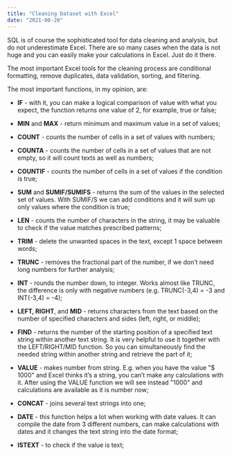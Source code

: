 ```yaml
---
title: "Cleaning Dataset with Excel"
date: "2021-08-20"
---
```

SQL is of course the sophisticated tool for data cleaning and analysis, but do not underestimate Excel. There are so many cases when the data is not huge and you can easily make your calculations in Excel. Just do it there.

The most important Excel tools for the cleaning process are conditional formatting, remove duplicates, data validation, sorting, and filtering.

The most important functions, in my opinion, are:

-   **IF** - with it, you can make a logical comparison of value with what you expect, the function returns one value of 2, for example, true or false;

-   **MIN** and **MAX** - return minimum and maximum value in a set of values;

-   **COUNT** - counts the number of cells in a set of values with numbers;

-   **COUNTA** - counts the number of cells in a set of values that are not empty, so it will count texts as well as numbers;

-   **COUNTIF** - counts the number of cells in a set of values if the condition is true;

-   **SUM** and **SUMIF/SUMIFS** - returns the sum of the values in the selected set of values. With SUMIF/S we can add conditions and it will sum up only values where the condition is true;

-   **LEN** - counts the number of characters in the string, it may be valuable to check if the value matches prescribed patterns;

-   **TRIM** - delete the unwanted spaces in the text, except 1 space between words;

-   **TRUNC** - removes the fractional part of the number, if we don’t need long numbers for further analysis;

-   **INT** - rounds the number down, to integer.
Works almost like TRUNC, the difference is only with negative numbers (e.g. TRUNC(-3,4) = -3 and INT(-3,4) = -4);

-   **LEFT, RIGHT**, and **MID** - returns characters from the text based on the number of specified characters and sides (left, right, or middle);

-   **FIND** - returns the number of the starting position of a specified text string within another text string. It is very helpful to use it together with the LEFT/RIGHT/MID function. So you can simultaneously find the needed string within another string and retrieve the part of it;

-   **VALUE** - makes number from string.
E.g. when you have the value "$ 1000" and Excel thinks it’s a string, you can’t make any calculations with it. After using the VALUE function we will see instead "1000" and calculations are available as it is number now;

-   **CONCAT** - joins several text strings into one;

-   **DATE** - this function helps a lot when working with date values. It can compile the date from 3 different numbers, can make calculations with dates and it changes the text string into the date format;

-   **ISTEXT** - to check if the value is text;
